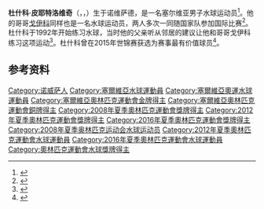 {{bots|deny=InternetArchiveBot}}
{{NoteTA|G1=Sports|G2=Aquatics}}
{{Infobox sportsperson
|name = 杜什科·皮耶特洛维奇
|image = 
|nationality = {{SRB}}
|birth_date = {{Birth date and age|1985|4|25|df=y}}
|birth_place = {{YUG}}[[塞爾維亞社會主義共和國|塞爾維亞社會主義共和國]][[诺维萨德|诺维萨德]]
|height = {{convert|1.97|m|ftin|abbr=on}}
|weight = {{convert|97|kg|lb|abbr=on}}
|country = {{SRB}}
|sport = [[水球|水球]]
|club = 
|medaltemplates=
{{MedalCompetition|男子[[水球|水球]]}}
{{MedalCountry|{{SRB}}}}
{{MedalCompetition|[[奥林匹克运动会|奥林匹克运动会]]}}
{{MedalGold|[[2016年夏季奥林匹克运动会|2016 里约热内卢]]|[[2016年夏季奥林匹克运动会水球比赛|团体]]}}
{{MedalBronze|[[2008年夏季奥林匹克运动会|2008 北京]]|[[2008年夏季奥林匹克运动会水球比赛|团体]]}}
{{MedalBronze|[[2012年夏季奥林匹克运动会|2012 伦敦]]|[[2012年夏季奥林匹克运动会水球比赛|团体]]}}
{{MedalCompetition|[[世界游泳锦标赛|世界游泳锦标赛]]}}
{{MedalGold|[[2009年世界游泳锦标赛|2009 罗马]]|[[2009年世界游泳锦标赛水球比赛|团体]]}}
{{MedalGold|[[2015年世界游泳锦标赛|2015 喀山]]|[[2015年世界游泳锦标赛水球比赛|团体]]}}
{{MedalSilver|[[2011年世界游泳锦标赛|2011 上海]]|[[2011年世界游泳锦标赛水球比赛|团体]]}}
{{MedalBronze|[[2017年世界游泳锦标赛|2017 布达佩斯]]|[[2017年世界游泳锦标赛水球比赛|团体]]}}
{{MedalCompetition|[[世界水球聯賽|世界水球聯賽]]}}
{{MedalGold|[[2007年世界男子水球聯賽|2007 柏林]]|}}
{{MedalGold|[[2008年世界男子水球聯賽|2008 热那亚]]|}}
{{MedalGold|[[2010年世界男子水球聯賽|2010 尼什]]|}}
{{MedalGold|[[2011年世界男子水球聯賽|2011 佛罗伦萨]]|}}
{{MedalGold|[[2014年世界男子水球聯賽|2014 迪拜]]|}}
{{MedalGold|[[2015年世界男子水球聯賽|2015 贝加莫]]|}}
{{MedalGold|[[2016年世界男子水球聯賽|2016 惠州]]|}}
{{MedalGold|[[2017年世界男子水球聯賽|2017 鲁扎]]|}}
{{MedalGold|[[2019年世界男子水球聯賽|2019 贝尔格莱德]]|}}
{{MedalBronze|[[2009年世界男子水球聯賽|2009 波德戈里察]]|}}
{{MedalCompetition|[[水球世界盃|水球世界盃]]}}
{{MedalGold|[[2010年水球世界盃|2010 奥拉迪亚]]|}}
{{MedalCompetition|[[欧洲水球锦标赛|欧洲水球锦标赛]]}}
{{MedalGold|2006 贝尔格莱德|}}
{{MedalGold|2012 埃因霍温|}}
{{MedalGold|2014 布达佩斯|}}
{{MedalGold|2016 贝尔格莱德|}}
{{MedalGold|2018 巴塞罗那|}}
{{MedalSilver|2008 马拉加|}}
{{MedalBronze|2010 萨格勒布|}}
{{MedalCompetition|[[地中海运动会|地中海运动会]]}}
{{MedalGold|[[2009年地中海运动会|2009 佩斯卡拉]]|团体}}
{{MedalGold|[[2018年地中海运动会|2018 塔拉戈纳]]|团体}}
{{MedalCountry|{{SCG}}}}
{{MedalCompetition|[[世界水球聯賽|世界水球聯賽]]}}
{{MedalGold|[[2005年世界男子水球聯賽|2005 贝尔格莱德]]|}}
{{MedalGold|[[2006年世界男子水球聯賽|2006 雅典]]|}}
{{MedalCompetition|[[水球世界盃|水球世界盃]]}}
{{MedalGold|[[2006年水球世界盃|2006 布达佩斯]]|}}
}}
'''杜什科·皮耶特洛维奇'''（{{lang-sr-Latn|Duško Pijetlović}}，{{lang-sr-Cyrl|Душко Пијетловић}}，{{bd|1985年|4月25日||}}）生于诺维萨德，是一名塞尔维亚男子水球运动员<ref>{{cite web|url=http://www.hellomagazin.rs/intervju/dusko-pijetlovic-vaterpolista-predodreden-za-pobede/|script-title=sr:Duško Pijetlović: Vaterpolista predodređen za pobede|date=2012-10-10|accessdate=2021-02-19|archiveurl=https://web.archive.org/web/20161004214843/http://www.hellomagazin.rs/intervju/dusko-pijetlovic-vaterpolista-predodreden-za-pobede/|archivedate=2016-10-04}}</ref>。他的哥哥[[戈伊科·皮耶特洛维奇|戈伊科]]同样也是一名水球运动员，两人多次一同随国家队参加国际比赛<ref>{{cite web|url=https://www.kurir.rs/sport/ostali-sportovi/3097881/savic-nam-je-visedrugar-nego-otac|script-title=sr:GOJKO I DUŠKO PIJETLOVIĆ: Savić nam je više drugar nego otac!|publisher={{lang|sr|Kurir}}|date=2018-08-06|accessdate=2021-02-19|archiveurl=https://web.archive.org/web/20180807123114/https://www.kurir.rs/sport/ostali-sportovi/3097881/savic-nam-je-visedrugar-nego-otac|archivedate=2018-08-07}}</ref>。杜什科于1992年开始练习水球，当时他的父亲听从邻居的建议让他和哥哥戈伊科练习这项运动<ref>{{cite web|url=https://www.fina.org/athletes/dusko-pijetlovic|title=Dusko Pijetlovic|work=[[国际游泳联合会|FINA]]|accessdate=2021-02-19|archiveurl=https://web.archive.org/web/20200805193050/https://www.fina.org/athletes/dusko-pijetlovic|archivedate=2020-08-05}}</ref>。杜什科曾在2015年世锦赛获选为赛事最有价值球员<ref>{{cite web|url=http://kazan2015.com/en/news_items/3312|title=Duško Pijetlović named MVP of men's water polo tournament at FINA Worlds|work=Kazan 2015|date=2015-08-08|accessdate=2021-02-19|archiveurl=https://web.archive.org/web/20200407202852/http://kazan2015.com/en/news_items/3312|archivedate=2020-04-07}}</ref>。

==参考资料==
{{commons category|Duško Pijetlović}}
{{reflist}}

{{2016年奧運會男子水球塞爾維亞參賽名單}}

{{DEFAULTSORT:Pijetlovic, Dusko}}
[[Category:诺威萨人|Category:诺威萨人]]
[[Category:塞爾維亞水球運動員|Category:塞爾維亞水球運動員]]
[[Category:塞爾維亞奧運水球運動員|Category:塞爾維亞奧運水球運動員]]
[[Category:塞爾維亞奧林匹克運動會金牌得主|Category:塞爾維亞奧林匹克運動會金牌得主]]
[[Category:塞爾維亞奧林匹克運動會銅牌得主|Category:塞爾維亞奧林匹克運動會銅牌得主]]
[[Category:2008年夏季奧林匹克運動會獎牌得主|Category:2008年夏季奧林匹克運動會獎牌得主]]
[[Category:2012年夏季奧林匹克運動會獎牌得主|Category:2012年夏季奧林匹克運動會獎牌得主]]
[[Category:2016年夏季奧林匹克運動會獎牌得主|Category:2016年夏季奧林匹克運動會獎牌得主]]
[[Category:2008年夏季奥林匹克运动会水球运动员|Category:2008年夏季奥林匹克运动会水球运动员]]
[[Category:2012年夏季奧林匹克運動會水球運動員|Category:2012年夏季奧林匹克運動會水球運動員]]
[[Category:2016年夏季奧林匹克運動會水球運動員|Category:2016年夏季奧林匹克運動會水球運動員]]
[[Category:奧林匹克運動會水球獎牌得主|Category:奧林匹克運動會水球獎牌得主]]